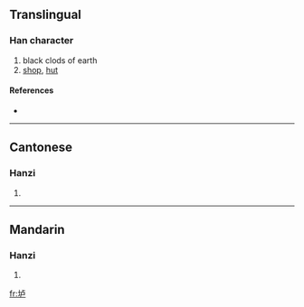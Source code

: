 {{also|壚}}
==Translingual==

===Han character===
{{Han char|rn=32|rad=土|as=05|sn=8|four=|canj=土卜尸 (GYS)}}

# black clods of earth
# [[shop]], [[hut]]

====References====
* {{Han ref|kx=0227.271|hdz=10431.010|uh=5786|ud=22406}}

----

==Cantonese==

===Hanzi===
{{yue-hanzi|jyut=|y=lou4}}

# {{defn|Cantonese}}

----

==Mandarin==

===Hanzi===
{{cmn-hanzi|tra=壚|pin=[[lú]] ([[lu2]])|wg=lu<sup>2</sup>}}

# {{defn|Mandarin}}

[[fr:垆]]